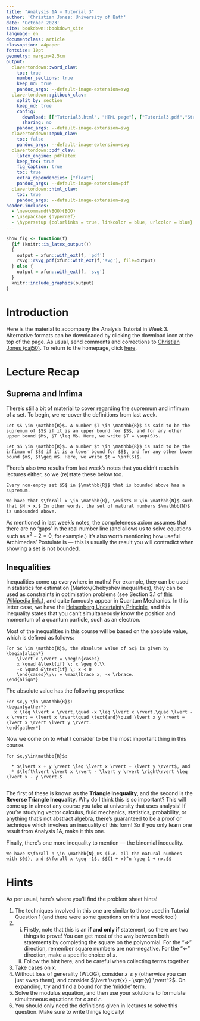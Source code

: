 ```yaml
---
title: "Analysis 1A — Tutorial 3"
author: 'Christian Jones: University of Bath'
date: 'October 2023'
site: bookdown::bookdown_site
language: en
documentclass: article
classoption: a4paper
fontsize: 10pt
geometry: margin=2.5cm
output:
  clavertondown::word_clav:
    toc: true
    number_sections: true
    keep_md: true
    pandoc_args: --default-image-extension=svg
  clavertondown::gitbook_clav:
    split_by: section
    keep_md: true
    config:
      download: [["Tutorial3.html", "HTML page"], ["Tutorial3.pdf","Standard print PDF"], ["Tutorial3Clear.pdf","Clear print PDF"], ["Tutorial3Large.pdf","Large print PDF"], ["Tutorial3.docx","Accessible Word document"], ["Tutorial3.epub","Accessible EPub book" ]]
      sharing: no
    pandoc_args: --default-image-extension=svg
  clavertondown::epub_clav:
    toc: false
    pandoc_args: --default-image-extension=svg
  clavertondown::pdf_clav:
    latex_engine: pdflatex
    keep_tex: true
    fig_caption: true
    toc: true
    extra_dependencies: ["float"]
    pandoc_args: --default-image-extension=pdf
  clavertondown::html_clav:
    toc: true
    pandoc_args: --default-image-extension=svg
header-includes:
  - \newcommand{\BOO}{BOO}
  - \usepackage {hyperref}
  - \hypersetup {colorlinks = true, linkcolor = blue, urlcolor = blue}
---
```

<!-- This is needed since I am working with svg files from mathcha.io. It converts the graphics files to something that can be used in the pdf files. Code taken from https://stackoverflow.com/questions/50165404/how-to-make-a-pdf-using-bookdown-including-svg-images/56044642#56044642 -->
```r
show_fig <- function(f)
  {if (knitr::is_latex_output())
  {
    output = xfun::with_ext(f, 'pdf')
    rsvg::rsvg_pdf(xfun::with_ext(f,'svg'), file=output)
  } else {
    output = xfun::with_ext(f, 'svg')
  }
  knitr::include_graphics(output)
}
```
\newpage
\pagenumbering{arabic}

# Introduction {-}
Here is the material to accompany the Analysis Tutorial in Week 3. Alternative formats can be downloaded by clicking the download icon at the top of the page. As usual, send comments and corrections to [Christian Jones (caj50)](mailto:caj50@bath.ac.uk). To return to the homepage, click [here](http://caj50.github.io/tutoring.html).

# Lecture Recap

## Suprema and Infima
There's still a bit of material to cover regarding the supremum and infimum of a set. To begin, we re-cover the definitions from last week.
```definition
Let $S \in \mathbb{R}$. A number $T \in \mathbb{R}$ is said to be the supremum of $S$ if it is an upper bound for $S$, and for any other upper bound $M$, $T \leq M$. Here, we write $T = \sup(S)$.
```

```definition
Let $S \in \mathbb{R}$. A number $t \in \mathbb{R}$ is said to be the infimum of $S$ if it is a lower bound for $S$, and for any other lower bound $m$, $t\geq m$. Here, we write $t = \inf(S)$.
```
There's also two results from last week's notes that you didn't reach in lectures either, so we (re)state these below too.
```newtheorem
Every non-empty set $S$ in $\mathbb{R}$ that is bounded above has a supremum.
```
 
```proposition
We have that $\forall x \in \mathbb{R}, \exists N \in \mathbb{N}$ such that $N > x.$ In other words, the set of natural numbers $\mathbb{N}$ is unbounded above.
```
As mentioned in last week's notes, the completeness axiom assumes that there are no 'gaps' in the real number line (and allows us to solve equations such as $x^2-2=0$, for example.) It's also worth mentioning how useful Archimedes' Postulate is --- this is usually the result you will contradict when showing a set is not bounded.

## Inequalities
Inequalities come up everywhere in maths! For example, they can be used in statistics for estimation (Markov/Chebyshev inequalities), they can be used as constraints in optimisation problems (see Section 3.1 of [this Wikipedia link.](https://en.wikipedia.org/wiki/Linear_programming)), and quite famously appear in Quantum Mechanics. In this latter case, we have the [Heisenberg Uncertainty Principle](http://hyperphysics.phy-astr.gsu.edu/hbase/uncer.html), and this inequality states that you can't simultaneously know the position and momentum of a quantum particle, such as an electron.

Most of the inequalities in this course will be based on the absolute value, which is defined as follows:
```definition
For $x \in \mathbb{R}$, the absolute value of $x$ is given by \begin{align*}
    \lvert x \rvert = \begin{cases}
    x \quad &\text{if} \; x \geq 0,\\
    -x \quad &\text{if} \; x < 0
    \end{cases}\;\; = \max\lbrace x, -x \rbrace.
\end{align*}
```

The absolute value has the following properties:
```proposition
For $x,y \in \mathbb{R}$:
\begin{gather*}
   x \leq \lvert x \rvert,\quad -x \leq \lvert x \rvert,\quad \lvert -x \rvert = \lvert x \rvert\quad \text{and}\quad \lvert x y \rvert = \lvert x \rvert \lvert y \rvert.
\end{gather*}
```
Now we come on to what I consider to be the most important thing in this course.

```theorem
For $x,y\in\mathbb{R}$:
  
  * $\lvert x + y \rvert \leq \lvert x \rvert + \lvert y \rvert$, and
  * $\left\lvert \lvert x \rvert - \lvert y \rvert \right\rvert \leq \lvert x - y \rvert.$
  
```
The first of these is known as the **Triangle Inequality**, and the second is the **Reverse Triangle Inequality**. Why do I think this is so important? This will come up in almost any course you take at university that uses analysis! If you're studying vector calculus, fluid mechanics, statistics, probability, or anything that's not abstract algebra, there's guaranteed to be a proof or technique which involves an inequality of this form! So if you only learn one result from Analysis 1A, make it this one.

Finally, there's one more inequality to mention — the binomial inequality.
```proposition
We have $\forall n \in \mathbb{N}_0$ (i.e. all the natural numbers with $0$), and $\forall x \geq -1$, $$(1 + x)^n \geq 1 + nx.$$
```

# Hints
As per usual, here's where you'll find the problem sheet hints!

1. The techniques involved in this one are similar to those used in Tutorial Question 1 (and there were some questions on this last week too!)
2.
    i) Firstly, note that this is an **if and only if** statement, so there are two things to prove! You can get most of the way between both statements by completing the square on the polynomial. For the "$\Rightarrow$" direction, remember square numbers are non-negative. For the "$\Leftarrow$" direction, make a specific choice of $x$.
    ii) Follow the hint here, and be careful when collecting terms together.
3. Take cases on $x$.
4. Without loss of generality (WLOG), consider $x \geq y$ (otherwise you can just swap them), and consider $\lvert \sqrt{x} - \sqrt{y} \rvert^2$. On expanding, try and find a bound for the 'middle' term.
5. Solve the modulus equation, and then use your solutions to formulate simultaneous equations for $c$ and $r$.
6. You should only need the definitions given in lectures to solve this question. Make sure to write things logically!
